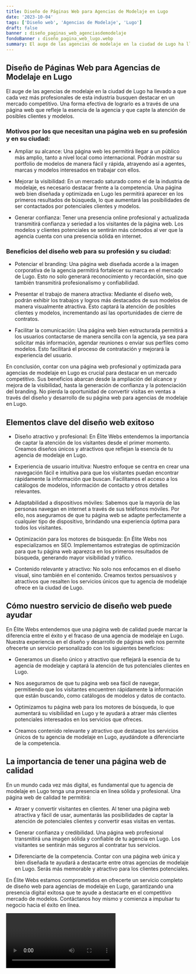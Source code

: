 ```yaml
---
title: Diseño de Páginas Web para Agencias de Modelaje en Lugo
date: '2023-10-04'
tags: ['Diseño web', 'Agencias de Modelaje', 'Lugo']
draft: false
banner : diseño_paginas_web_agenciasdemodelaje
fondoBanner : diseño_pagina_web_lugo.webp
summary: El auge de las agencias de modelaje en la ciudad de Lugo ha llevado a que cada vez más profesionales de esta industria busquen destacar en un mercado competitivo. Una forma efectiva de lograrlo es a través de una página web que refleje la esencia de la agencia y que capte la atención de posibles clientes y modelos.
---
```


## Diseño de Páginas Web para Agencias de Modelaje en Lugo

El auge de las agencias de modelaje en la ciudad de Lugo ha llevado a que cada vez más profesionales de esta industria busquen destacar en un mercado competitivo. Una forma efectiva de lograrlo es a través de una página web que refleje la esencia de la agencia y que capte la atención de posibles clientes y modelos.

### Motivos por los que necesitan una página web en su profesión y en su ciudad:

- Ampliar su alcance: Una página web les permitirá llegar a un público más amplio, tanto a nivel local como internacional. Podrán mostrar su portfolio de modelos de manera fácil y rápida, atrayendo así a agentes, marcas y modelos interesados en trabajar con ellos.

- Mejorar la visibilidad: En un mercado saturado como el de la industria de modelaje, es necesario destacar frente a la competencia. Una página web bien diseñada y optimizada en Lugo les permitirá aparecer en los primeros resultados de búsqueda, lo que aumentará las posibilidades de ser contactados por potenciales clientes y modelos.

- Generar confianza: Tener una presencia online profesional y actualizada transmitirá confianza y seriedad a los visitantes de la página web. Los modelos y clientes potenciales se sentirán más cómodos al ver que la agencia cuenta con una presencia sólida en internet.

### Beneficios del diseño web para su profesión y su ciudad:

- Potenciar el branding: Una página web diseñada acorde a la imagen corporativa de la agencia permitirá fortalecer su marca en el mercado de Lugo. Esto no solo generará reconocimiento y recordación, sino que también transmitirá profesionalismo y confiabilidad.

- Presentar el trabajo de manera atractiva: Mediante el diseño web, podrán exhibir los trabajos y logros más destacados de sus modelos de manera visualmente atractiva. Esto captará la atención de posibles clientes y modelos, incrementando así las oportunidades de cierre de contratos.

- Facilitar la comunicación: Una página web bien estructurada permitirá a los usuarios contactarse de manera sencilla con la agencia, ya sea para solicitar más información, agendar reuniones o enviar sus perfiles como modelos. Esto facilitará el proceso de contratación y mejorará la experiencia del usuario.

En conclusión, contar con una página web profesional y optimizada para agencias de modelaje en Lugo es crucial para destacar en un mercado competitivo. Sus beneficios abarcan desde la ampliación del alcance y mejora de la visibilidad, hasta la generación de confianza y la potenciación del branding. No pierda la oportunidad de convertir visitas en ventas a través del diseño y desarrollo de su página web para agencias de modelaje en Lugo.

<GifSeo />

<Cta />

## Elementos clave del diseño web exitoso

- Diseño atractivo y profesional: En Élite Webs entendemos la importancia de captar la atención de los visitantes desde el primer momento. Creamos diseños únicos y atractivos que reflejan la esencia de tu agencia de modelaje en Lugo.

- Experiencia de usuario intuitiva: Nuestro enfoque se centra en crear una navegación fácil e intuitiva para que los visitantes puedan encontrar rápidamente la información que buscan. Facilitamos el acceso a los catálogos de modelos, información de contacto y otros detalles relevantes.

- Adaptabilidad a dispositivos móviles: Sabemos que la mayoría de las personas navegan en internet a través de sus teléfonos móviles. Por ello, nos aseguramos de que tu página web se adapte perfectamente a cualquier tipo de dispositivo, brindando una experiencia óptima para todos los visitantes.

- Optimización para los motores de búsqueda: En Élite Webs nos especializamos en SEO. Implementamos estrategias de optimización para que tu página web aparezca en los primeros resultados de búsqueda, generando mayor visibilidad y tráfico.

- Contenido relevante y atractivo: No solo nos enfocamos en el diseño visual, sino también en el contenido. Creamos textos persuasivos y atractivos que resalten los servicios únicos que tu agencia de modelaje ofrece en la ciudad de Lugo.

## Cómo nuestro servicio de diseño web puede ayudar

En Élite Webs entendemos que una página web de calidad puede marcar la diferencia entre el éxito y el fracaso de una agencia de modelaje en Lugo. Nuestra experiencia en el diseño y desarrollo de páginas web nos permite ofrecerte un servicio personalizado con los siguientes beneficios:

- Generamos un diseño único y atractivo que reflejará la esencia de tu agencia de modelaje y captará la atención de tus potenciales clientes en Lugo.

- Nos aseguramos de que tu página web sea fácil de navegar, permitiendo que los visitantes encuentren rápidamente la información que están buscando, como catálogos de modelos y datos de contacto.

- Optimizamos tu página web para los motores de búsqueda, lo que aumentará su visibilidad en Lugo y te ayudará a atraer más clientes potenciales interesados en los servicios que ofreces.

- Creamos contenido relevante y atractivo que destaque los servicios únicos de tu agencia de modelaje en Lugo, ayudándote a diferenciarte de la competencia.

## La importancia de tener una página web de calidad

En un mundo cada vez más digital, es fundamental que tu agencia de modelaje en Lugo tenga una presencia en línea sólida y profesional. Una página web de calidad te permitirá:

- Atraer y convertir visitantes en clientes. Al tener una página web atractiva y fácil de usar, aumentarás las posibilidades de captar la atención de potenciales clientes y convertir esas visitas en ventas.

- Generar confianza y credibilidad. Una página web profesional transmitirá una imagen sólida y confiable de tu agencia en Lugo. Los visitantes se sentirán más seguros al contratar tus servicios.

- Diferenciarte de la competencia. Contar con una página web única y bien diseñada te ayudará a destacarte entre otras agencias de modelaje en Lugo. Serás más memorable y atractivo para los clientes potenciales.

En Élite Webs estamos comprometidos en ofrecerte un servicio completo de diseño web para agencias de modelaje en Lugo, garantizando una presencia digital exitosa que te ayude a destacarte en el competitivo mercado de modelos. Contáctanos hoy mismo y comienza a impulsar tu negocio hacia el éxito en línea.

<Video />

<CtaBot job='Agencias de Modelaje' city='Lugo'/>

<Gmaps query='Lugo+españa+maps' />